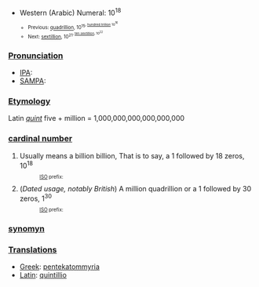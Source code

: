* Western (Arabic) Numeral: 10<sup>18<sup>
**Previous: [[quadrillion]], 10<sup>15<sup>, [[hundred trillion]] 10<sup>16<sup>
**Next: [[sextillion]], 10<sup>21<sup>, [[ten sextillion]], 10<sup>22<sup>

===[[Pronunciation]]===
*[[IPA]]:
*[[SAMPA]]:
===[[Etymology]]===
Latin ''[[quint]]'' five + million = 1,000,000,000,000,000,000
===[[cardinal number]]===
#Usually means a billion billion, That is to say, a 1 followed by 18 zeros, 10<sup>18<sup>
#:[[ISO]] prefix:
#(''Dated usage, notably British'') A million quadrillion or a 1 followed by 30 zeros, 1<sup>30<sup>
#:[[ISO]] prefix:
===[[synomyn]]===
===[[Translations]]===
*[[Greek]]: [[pentekatommyria]]
*[[Latin]]: [[quintillio]]